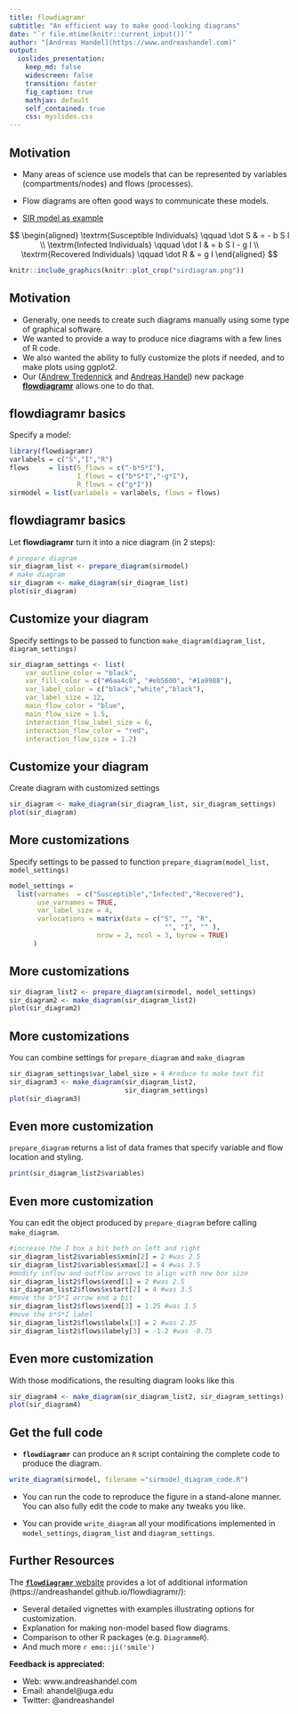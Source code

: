 ```yaml
---
title: flowdiagramr
subtitle: "An efficient way to make good-looking diagrams"
date: "`r file.mtime(knitr::current_input())`"
author: "[Andreas Handel](https://www.andreashandel.com)"
output: 
  ioslides_presentation:
    keep_md: false
    widescreen: false
    transition: faster
    fig_caption: true
    mathjax: default
    self_contained: true
    css: myslides.css
---
```


## Motivation

* Many areas of science use models that can be represented by variables (compartments/nodes) and flows (processes).

* Flow diagrams are often good ways to communicate these models.

* [SIR model as example](https://en.wikipedia.org/wiki/Compartmental_models_in_epidemiology)

<div class="centered">

$$
\begin{aligned}
\textrm{Susceptible Individuals} \qquad \dot S & = - b S I \\ 
\textrm{Infected Individuals} \qquad \dot I & = b S I - g I \\
\textrm{Recovered Individuals} \qquad \dot R & = g I 
\end{aligned}
$$

```r
knitr::include_graphics(knitr::plot_crop("sirdiagram.png"))
```

</div>

## Motivation

* Generally, one needs to create such diagrams manually using some type of graphical software.
* We wanted to provide a way to produce nice diagrams with a few lines of R code. 
* We also wanted the ability to fully customize the plots if needed, and to make plots using ggplot2. 
* Our ([Andrew Tredennick](https://atredennick.github.io/) and [Andreas Handel](https://www.andreashandel.com/)) new package **[flowdiagramr](https://andreashandel.github.io/flowdiagramr/)** allows one to do that.


## flowdiagramr basics

Specify a model:

```r
library(flowdiagramr)
varlabels = c("S","I","R")
flows     = list(S_flows = c("-b*S*I"), 
                 I_flows = c("b*S*I","-g*I"), 
                 R_flows = c("g*I"))
sirmodel = list(varlabels = varlabels, flows = flows)
```

## flowdiagramr basics

Let **flowdiagramr** turn it into a nice diagram (in 2 steps):

```r
# prepare diagram
sir_diagram_list <- prepare_diagram(sirmodel)
# make diagram
sir_diagram <- make_diagram(sir_diagram_list)
plot(sir_diagram)
```



## Customize your diagram

Specify settings to be passed to function 
`make_diagram(diagram_list, diagram_settings)`

```r
sir_diagram_settings <- list(
    var_outline_color = "black",
    var_fill_color = c("#6aa4c8", "#eb5600", "#1a9988"),
    var_label_color = c("black","white","black"),
    var_label_size = 12,
    main_flow_color = "blue",
    main_flow_size = 1.5,
    interaction_flow_label_size = 6,
    interaction_flow_color = "red",
    interaction_flow_size = 1.2)
```


## Customize your diagram

Create diagram with customized settings

```r
sir_diagram <- make_diagram(sir_diagram_list, sir_diagram_settings)
plot(sir_diagram)
```


## More customizations

Specify settings to be passed to function 
`prepare_diagram(model_list, model_settings)` 

```r
model_settings = 
  list(varnames  = c("Susceptible","Infected","Recovered"),
       use_varnames = TRUE,
       var_label_size = 4,
       varlocations = matrix(data = c("S", "", "R",
                                       "", "I", "" ),
                      nrow = 2, ncol = 3, byrow = TRUE)
      )
```


## More customizations

```r
sir_diagram_list2 <- prepare_diagram(sirmodel, model_settings)
sir_diagram2 <- make_diagram(sir_diagram_list2)
plot(sir_diagram2)
```


## More customizations

You can combine settings for `prepare_diagram` and `make_diagram`

```r
sir_diagram_settings$var_label_size = 4 #reduce to make text fit
sir_diagram3 <- make_diagram(sir_diagram_list2, 
                             sir_diagram_settings)
plot(sir_diagram3)
```


## Even more customization 

`prepare_diagram` returns a list of data frames that specify variable and flow location and styling.

:::{ .smallcode}
```r
print(sir_diagram_list2$variables)
```
:::

## Even more customization

You can edit the object produced by `prepare_diagram` before calling `make_diagram`.

```r
#increase the I box a bit both on left and right 
sir_diagram_list2$variables$xmin[2] = 2 #was 2.5
sir_diagram_list2$variables$xmax[2] = 4 #was 3.5
#modify inflow and outflow arrows to align with new box size 
sir_diagram_list2$flows$xend[1] = 2 #was 2.5
sir_diagram_list2$flows$xstart[2] = 4 #was 3.5
#move the b*S*I arrow end a bit
sir_diagram_list2$flows$xend[3] = 1.25 #was 1.5
#move the b*S*I label 
sir_diagram_list2$flows$labelx[3] = 2 #was 2.35
sir_diagram_list2$flows$labely[3] = -1.2 #was -0.75
```


## Even more customization

With those modifications, the resulting diagram looks like this

```r
sir_diagram4 <- make_diagram(sir_diagram_list2, sir_diagram_settings)
plot(sir_diagram4)
```



## Get the full code 

* **`flowdiagramr`** can produce an `R` script containing the complete code to produce the diagram.

```r
write_diagram(sirmodel, filename ="sirmodel_diagram_code.R")
```

* You can run the code to reproduce the figure in a stand-alone manner. You can also fully edit the code to make any tweaks you like.

* You can provide `write_diagram` all your modifications implemented in `model_settings`, `diagram_list` and `diagram_settings`.



## Further Resources

The [**`flowdiagramr`** website](https://andreashandel.github.io/flowdiagramr/) provides a lot of additional information (https://andreashandel.github.io/flowdiagramr/):

* Several detailed vignettes with examples illustrating options for customization.
* Explanation for making non-model based flow diagrams.
* Comparison to other R packages (e.g. `DiagrammeR`).
* And much more `r emo::ji('smile')`

**Feedback is appreciated:** 

* Web: www.andreashandel.com 
* Email: ahandel@uga.edu 
* Twitter: @andreashandel






